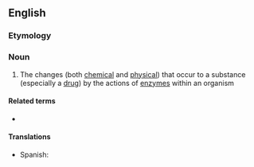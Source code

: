 ==English==

===Etymology===
{{prefix|en|bio|transformation}}

===Noun===
{{en-noun}}

# {{lb|en|biochemistry}} The changes (both [[chemical]] and [[physical]]) that occur to a substance (especially a [[drug]]) by the actions of [[enzyme]]s within an organism

====Related terms====
* {{l|en|biotransform}}

====Translations====
{{trans-top|biochemistry}}
* Spanish: {{t+|es|biotransformación|f}}
{{trans-bottom}}